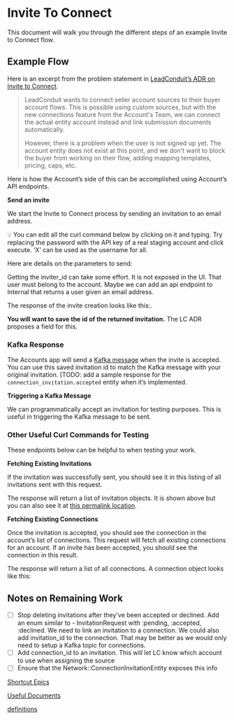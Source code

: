 # Invite To Connect

This document will walk you through the different steps of an example Invite to Connect flow.

## Example Flow

Here is an excerpt from the problem statement in [LeadConduit’s ADR on Invite to Connect](https://github.com/activeprospect/architectural_decision_records/blob/sc-75835/discovery-plan-how-to-handle-the-invite-to/leadconduit/0006-invite-to-connect.md).

> LeadConduit wants to connect seller account sources to their buyer account flows. This is possible using custom sources, but with the new connections feature from the Account's Team, we can connect the actual entity account instead and link submission documents automatically.
>
>
> However, there is a problem when the user is not signed up yet. The account entity does not exist at this point, and we don't want to block the buyer from working on their flow, adding mapping templates, pricing, caps, etc.
>

Here is how the Account’s side of this can be accomplished using Account’s API endpoints.

**Send an invite**

We start the Invite to Connect process by sending an invitation to an email address.


<aside>
💡 You can edit all the curl command below by clicking on it and typing. Try replacing the password with the API key of a real staging account and click execute. ‘X’ can be used as the username for all.
</aside>

Here are details on the parameters to send:


Getting the inviter_id can take some effort. It is not exposed in the UI. That user must belong to the account. Maybe we can add an api endpoint to Internal that returns a user given an email address.

The response of the invite creation looks like this:.

**You will want to save the id of the returned invitation.** The LC ADR proposes a field for this.

### Kafka Response

The Accounts app will send a [Kafka message](https://www.notion.so/Topics-6815f889d3de442dbba8b3ebb91dd62a?pvs=21) when the invite is accepted. You can use this saved invitation id to match the Kafka message with your original invitation. [TODO: add a sample response for the `connection_invitation.accepted` entity when it’s implemented.

**Triggering a Kafka Message**

We can programmatically accept an invitation for testing purposes. This is useful in triggering the Kafka message to be sent.

### Other Useful Curl Commands for Testing

These endpoints below can be helpful to when testing your work.

**Fetching Existing Invitations**

If the invitation was successfully sent, you should see it in this listing of all invitations sent with this request.

The response will return a list of invitation objects. It is shown above but you can also see it at [this permalink location](https://ap.com/api/entities/networkApiSpec/Network_ConnectionInvitationEntity).

**Fetching Existing Connections**

Once the invitation is accepted, you should see the connection in the account’s list of connections. This request will fetch all existing connections for an account. If an invite has been accepted, you should see the connection in this result.

The response will return a list of all connections. A connection object looks like this:

## Notes on Remaining Work

- [ ]  Stop deleting invitations after they've been accepted or declined. Add an enum similar to - InvitationRequest with :pending, :accepted, :declined. We need to link an invitation to a connection. We could also add invitation_id to the connection. That may be better as we would only need to setup a Kafka topic for connections.
- [ ]  Add connection_id to an invitation. This will let LC know which account to use when assigning the source
- [ ]  Ensure that the Network::ConnectionInvitationEntity  exposes this info

[Shortcut Epics](https://www.notion.so/Shortcut-Epics-a58d04516a3a4ecba732d9855bd6a178?pvs=21)

[Useful Documents](https://www.notion.so/Useful-Documents-98e2672b9f9949a7bbdb0bc3ee6bc3d6?pvs=21)

[definitions](https://www.notion.so/definitions-de18532b692448c781634296ec005636?pvs=21)